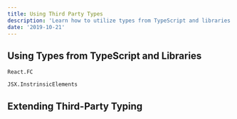 ```yaml
---
title: Using Third Party Types
description: 'Learn how to utilize types from TypeScript and libraries'
date: '2019-10-21'
---
```


## Using Types from TypeScript and Libraries

`React.FC`

`JSX.InstrinsicElements`

## Extending Third-Party Typing
